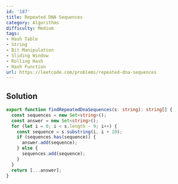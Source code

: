 ```yaml
---
id: '187'
title: Repeated DNA Sequences
category: Algorithms
difficulty: Medium
tags:
- Hash Table
- String
- Bit Manipulation
- Sliding Window
- Rolling Hash
- Hash Function
url: https://leetcode.com/problems/repeated-dna-sequences
---
```


## Solution

```typescript filename="solution.ts" copy
export function findRepeatedDnaSequences(s: string): string[] {
  const sequences = new Set<string>();
  const answer = new Set<string>();
  for (let i = 0; i < s.length - 9; i++) {
    const sequence = s.substring(i, i + 10);
    if (sequences.has(sequence)) {
      answer.add(sequence);
    } else {
      sequences.add(sequence);
    }
  }
  return [...answer];
}
```


